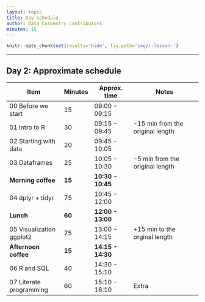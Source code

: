```yaml
---
layout: topic
title: Day schedule
author: Data Carpentry contributors
minutes: 15
---
```


```r
knitr::opts_chunk$set(results='hide', fig.path='img/r-lesson-')
```

------------

## Day 2: Approximate schedule

| Item                     | Minutes | Approx. time      | Notes                            |
|--------------------------|---------|-------------------|----------------------------------|
| 00 Before we start       | 15      | 09:00 - 09:15     |                                  |
| 01 Intro to R            | 30      | 09:15 - 09:45     | -15 min from the original length |
| 02 Starting with data    | 20      | 09:45 - 10:05     |                                  |
| 03 Dataframes            | 25      | 10:05 - 10:30     | -5 min from the original length  |
| **Morning coffee**       | **15**  | **10:30 - 10:45** |                                  |
| 04 dplyr + tidyr         | 75      | 10:45 - 12:00     |                                  |
| **Lunch**                | **60**  | **12:00 - 13:00** |                                  |
| 05 Visualization ggplot2 | 75      | 13:00 - 14:15     | +15 min to the orginal length    |
| **Afternoon coffee**     | **15**  | **14:15 - 14:30** |                                  |
| 06 R and SQL             | 40      | 14:30 - 15:10     |                                  |
| 07 Literate programming  | 60      | 15:10 - 16:10     | Extra                            |


